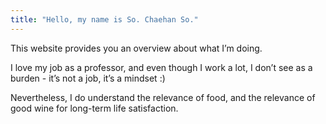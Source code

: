 ```yaml
---
title: "Hello, my name is So. Chaehan So."
---
```


This website provides you an overview about what I'm doing.

I love my job as a professor, and even though I work a lot,
I don't see as a burden - it's not a job, it's a mindset :)

Nevertheless, I do understand the relevance of food,
and the relevance of good wine for long-term life satisfaction.

